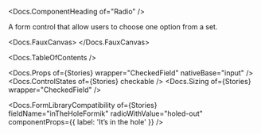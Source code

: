 


<Meta of={Stories} />

<Docs.ComponentHeading of="Radio" />

A form control that allow users to choose one option from a set.

<Docs.FauxCanvas>
  <Radio
    label="I hope you don’t regret checking me"
    sizer={Radio.sizer.medium}
  />
</Docs.FauxCanvas>

<Docs.TableOfContents />

<Docs.Props of={Stories} wrapper="CheckedField" nativeBase="input" />
<Docs.ControlStates of={Stories} checkable />
<Docs.Sizing of={Stories} wrapper="CheckedField" />

<Docs.FormLibraryCompatibility
  of={Stories}
  fieldName="inTheHoleFormik"
  radioWithValue="holed-out"
  componentProps={{ label: 'It’s in the hole' }}
/>
